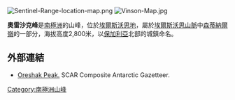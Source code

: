 [[Image:Sentinel-Range-location-map.png|thumb]]
[[Image:Vinson-Map.jpg|thumb]]

{{coord|78|02|24|S|85|44|06|W|display=title}}

'''奧雷沙克峰'''是[[南極洲|南極洲]]的山峰，位於[[埃爾斯沃思地|埃爾斯沃思地]]，屬於[[埃爾斯沃思山脈|埃爾斯沃思山脈]]中[[森蒂納爾嶺|森蒂納爾嶺]]的一部分，海拔高度2,800米，以[[保加利亞|保加利亞]]北部的城鎮命名。

==外部連結==
* [http://data.aad.gov.au/aadc/gaz/scar/display_name.cfm?gaz_id=137265 Oreshak Peak.] {{Wayback|url=http://data.aad.gov.au/aadc/gaz/scar/display_name.cfm?gaz_id=137265 |date=20120614041242 }} SCAR Composite Antarctic Gazetteer.

{{DEFAULTSORT:Oreshak Peak}}
[[Category:南極洲山峰|Category:南極洲山峰]]


{{EllsworthLand-geo-stub}}